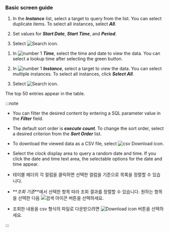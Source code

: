 ### Basic screen guide

<ProdImg img='db-database-sql-stat.png' desc='SQL 통계' />

<Xclude product='postgresql'>

1.  In the **_Instance_** list, select a target to query from the list. You can select duplicate items. To select all instances, select **_All_**.

2.  Set values for **_Start Date_**, **_Start Time_**, and **_Period_**.

3.  Select ![Search icon](/img/ico-btn-search.png).

</Xclude>

<InDoc product='postgresql'>

1.  In ![number 1](/img/number-01.png) **_Time_**, select the time and date to view the data. You can select a lookup time after selecting the green button.

2.  In ![number 1](/img/number-01.png) **_Instance_**, select a target to view the data. You can select multiple instances. To select all instances, click **_Select All_**.

3.  Select ![Search icon](/img/ico-btn-search.png).

</InDoc>

The top 50 entries appear in the table.

:::note

<Xclude product='postgresql'>

-   You can filter the desired content by entering a SQL parameter value in the **_Filter_** field.

-   The default sort order is **_execute count_**. To change the sort order, select a desired criterion from the **_Sort Order_** list.

-   To download the viewed data as a CSV file, select ![csv Download icon](/img/ic-csv-download-ms.svg).

</Xclude>

<InDoc product='postgresql'>

-   Select the clock display area to query a random date and time. If you click the date and time text area, the selectable options for the date and time appear.

-   테이블 헤더의 각 컬럼을 클릭하면 선택한 컬럼을 기준으로 목록을 정렬할 수 있습니다.

-   **_조회 기준_**에서 선택한 항목 따라 조회 결과를 정렬할 수 있습니다. 원하는 항목을 선택한 다음 ![검색 아이콘](/img/ico-btn-search.png) 버튼을 선택하세요. 

-   조회한 내용을 csv 형식의 파일로 다운받으려면 ![Download icon](/img/ico-download.svg) 버튼을 선택하세요.

</InDoc>

:::
